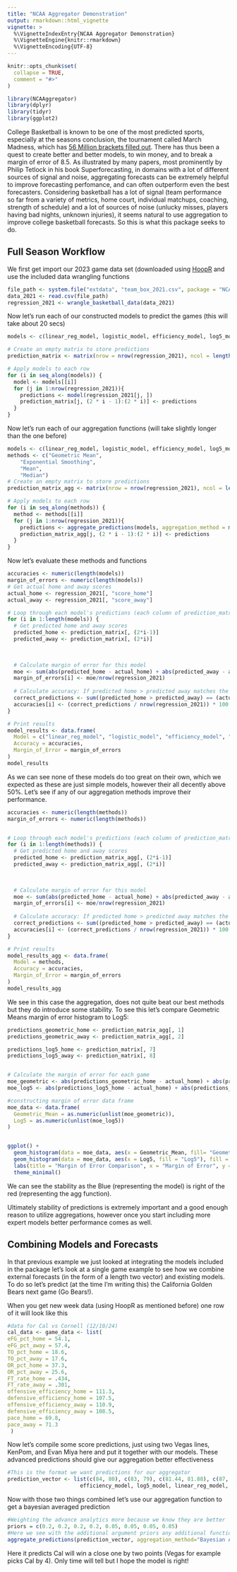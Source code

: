 ```yaml
---
title: "NCAA Aggregator Demonstration"
output: rmarkdown::html_vignette
vignette: >
  %\VignetteIndexEntry{NCAA Aggregator Demonstration}
  %\VignetteEngine{knitr::rmarkdown}
  %\VignetteEncoding{UTF-8}
---
```


```r
knitr::opts_chunk$set(
  collapse = TRUE,
  comment = "#>"
)
```

```r
library(NCAAggregator)
library(dplyr)
library(tidyr)
library(ggplot2)
```

College Basketball is known to be one of the most predicted sports, especially at the seasons conclusion, the tournament called March Madness, which has [56 Million brackets filled out](https://www.statista.com/statistics/1223099/bracket-march-madness-intention/). There has thus been a quest to create better and better models, to win money, and to break a margin of error of 8.5. As illustrated by many papers, most prominently by Philip Tetlock in his book Superforecasting, in domains with a lot of different sources of signal and noise, aggregating forecasts can be extremely helpful to improve forecasting perfomance, and can often outperform even the best forecasters. Considering basketball has a lot of signal (team performance so far from a variety of metrics, home court, individual matchups, coaching, strength of schedule) and a lot of sources of noise (unlucky misses, players having bad nights, unknown injuries), it seems natural to use aggregation to improve college basketball forecasts. So this is what this package seeks to do. 

## Full Season Workflow 

We first get import our 2023 game data set (downloaded using [HoopR](https://github.com/sportsdataverse/hoopR-data/tree/main) and use the included data wrangling functions

```r
file_path <- system.file("extdata", "team_box_2021.csv", package = "NCAAggregator")
data_2021 <- read.csv(file_path)
regression_2021 <- wrangle_basketball_data(data_2021)
```

Now let's run each of our constructed models to predict the games (this will take about 20 secs)
```r

models <- c(linear_reg_model, logistic_model, efficiency_model, log5_model)

# Create an empty matrix to store predictions
prediction_matrix <- matrix(nrow = nrow(regression_2021), ncol = length(models) * 2)

# Apply models to each row
for (i in seq_along(models)) {
  model <- models[[i]]
  for (j in 1:nrow(regression_2021)){
    predictions <- model(regression_2021[j, ])
    prediction_matrix[j, (2 * i - 1):(2 * i)] <- predictions
  }
}
```

Now let's run each of our aggregation functions (will take slightly longer than the one before)
```r

models <- c(linear_reg_model, logistic_model, efficiency_model, log5_model)
methods <- c("Geometric Mean",
    "Exponential Smoothing",
    "Mean",
    "Median")
# Create an empty matrix to store predictions
prediction_matrix_agg <- matrix(nrow = nrow(regression_2021), ncol = length(methods) * 2)

# Apply models to each row
for (i in seq_along(methods)) {
  method <- methods[[i]]
  for (j in 1:nrow(regression_2021)){
    predictions <- aggregate_predictions(models, aggregation_method = method, data=regression_2021[j, ])
    prediction_matrix_agg[j, (2 * i - 1):(2 * i)] <- predictions
  }
}
```

Now let's evaluate these methods and functions 
```r
accuracies <- numeric(length(models))  
margin_of_errors <- numeric(length(models)) 
# Get actual home and away scores
actual_home <- regression_2021[, "score_home"]
actual_away <- regression_2021[, "score_away"]

# Loop through each model's predictions (each column of prediction_matrix)
for (i in 1:length(models)) {
  # Get predicted home and away scores
  predicted_home <- prediction_matrix[, (2*i-1)]
  predicted_away <- prediction_matrix[, (2*i)]

  
  
  # Calculate margin of error for this model
  moe <- sum(abs(predicted_home - actual_home) + abs(predicted_away - actual_away))
  margin_of_errors[i] <- moe/nrow(regression_2021)
  
  # Calculate accuracy: If predicted home > predicted away matches the actual home > away, it's correct
  correct_predictions <- sum((predicted_home > predicted_away) == (actual_home > actual_away))
  accuracies[i] <- (correct_predictions / nrow(regression_2021)) * 100
}

# Print results
model_results <- data.frame(
  Model = c("linear_reg_model", "logistic_model", "efficiency_model", "log5_model"),
  Accuracy = accuracies,
  Margin_of_Error = margin_of_errors
)
model_results
```

As we can see none of these models do too great on their own, which we expected as these are just simple models, however their all decently above 50%. Let's see if any of our aggregation methods improve their performance. 
```r
accuracies <- numeric(length(methods))  
margin_of_errors <- numeric(length(methods)) 


# Loop through each model's predictions (each column of prediction_matrix)
for (i in 1:length(methods)) {
  # Get predicted home and away scores
  predicted_home <- prediction_matrix_agg[, (2*i-1)]
  predicted_away <- prediction_matrix_agg[, (2*i)]

  
  
  # Calculate margin of error for this model
  moe <- sum(abs(predicted_home - actual_home) + abs(predicted_away - actual_away))
  margin_of_errors[i] <- moe/nrow(regression_2021)
  
  # Calculate accuracy: If predicted home > predicted away matches the actual home > away, it's correct
  correct_predictions <- sum((predicted_home > predicted_away) == (actual_home > actual_away))
  accuracies[i] <- (correct_predictions / nrow(regression_2021)) * 100
}

# Print results
model_results_agg <- data.frame(
  Model = methods,
  Accuracy = accuracies,
  Margin_of_Error = margin_of_errors
)
model_results_agg
```
We see in this case the aggregation, does not quite beat our best methods but they do introduce some stability. To see this let's compare Geometric Means margin of error histogram to Log5:
```r
predictions_geometric_home <- prediction_matrix_agg[, 1]
predictions_geometric_away <- prediction_matrix_agg[, 2]

predictions_log5_home <- prediction_matrix[, 7]
predictions_log5_away <- prediction_matrix[, 8]


# Calculate the margin of error for each game
moe_geometric <- abs(predictions_geometric_home - actual_home) + abs(predictions_geometric_away - actual_away)
moe_log5 <- abs(predictions_log5_home - actual_home) + abs(predictions_log5_away - actual_away)

#constructing margin of error data frame
moe_data <- data.frame(
  Geometric_Mean = as.numeric(unlist(moe_geometric)),  
  Log5 = as.numeric(unlist(moe_log5)) 
)


ggplot() +
  geom_histogram(data = moe_data, aes(x = Geometric_Mean, fill= "Geometric Mean"), fill = "red", alpha = 0.5, binwidth = 1) +
  geom_histogram(data = moe_data, aes(x = Log5, fill = "Log5"), fill = "blue", alpha = 0.5, binwidth = 1) +
  labs(title = "Margin of Error Comparison", x = "Margin of Error", y = "Frequency") +
  theme_minimal()
```

We can see the stability as the Blue (representing the model) is right of the red (representing the agg function). 

Ultimately stability of predictions is extremely important and a good enough reason to utilize aggregations, however once you start including more expert models better performance comes as well. 

## Combining Models and Forecasts

In that previous example we just looked at integrating the models included in the package let's look at a single game example to see how we combine external forecasts (in the form of a length two vector) and existing models. To do so let's predict (at the time I'm writing this) the California Golden Bears next game (Go Bears!). 

When you get new week data (using HoopR as mentioned before) one row of it will look like this 
```r
#data for Cal vs Cornell (12/10/24)
cal_data <- game_data <- list(
eFG_pct_home = 54.1,
eFG_pct_away = 57.4,
TO_pct_home = 18.6,
TO_pct_away = 17.6,
OR_pct_home = 37.3,
OR_pct_away = 25.6,
FT_rate_home = .434,
FT_rate_away = .301,
offensive_efficiency_home = 111.3,
defensive_efficiency_home = 107.5,
offensive_efficiency_away = 110.9,
defensive_efficiency_away = 108.5,
pace_home = 69.8,
pace_away = 71.3
 )
```
Now let's compile some score predictions, just using two Vegas lines, KenPom, and Evan Miya here and put it together with our models. These advanced predictions should give our aggregation better effectiveness
```r
#This is the format we want predictions for our aggregator
prediction_vector <- list(c(84, 80), c(83, 79), c(81.44, 81.88), c(87, 81),
                       efficiency_model, log5_model, linear_reg_model, logistic_model)
```
Now with those two things combined let's use our aggregation function to get a bayesian averaged prediction

```r
#Weighting the advance analytics more because we know they are better 
priors = c(0.2, 0.2, 0.2, 0.2, 0.05, 0.05, 0.05, 0.05)
#Here we see with the additional argument priors any additional functions can go into the aggregation functions arguments. 
aggregate_predictions(prediction_vector, aggregation_method="Bayesian Averaging", data=cal_data, priors)
```
Here it predicts Cal will win a close one by two points (Vegas for example picks Cal by 4). Only time will tell but I hope the model is right!

